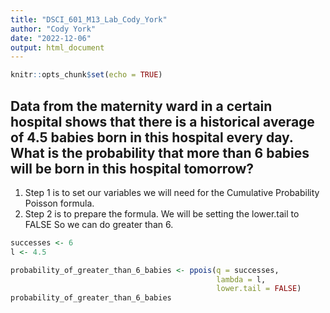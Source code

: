 ```yaml
---
title: "DSCI_601_M13_Lab_Cody_York"
author: "Cody York"
date: "2022-12-06"
output: html_document
---
```


```r
knitr::opts_chunk$set(echo = TRUE)
```

## Data from the maternity ward in a certain hospital shows that there is a historical average of 4.5 babies born in this hospital every day. What is the probability that more than 6 babies will be born in this hospital tomorrow?
  1. Step 1 is to set our variables we will need for the Cumulative Probability        Poisson formula.
  2. Step 2 is to prepare the formula. We will be setting the lower.tail to FALSE       So we can do greater than 6.

```r
successes <- 6
l <- 4.5

probability_of_greater_than_6_babies <- ppois(q = successes,
                                              lambda = l,
                                              lower.tail = FALSE)
probability_of_greater_than_6_babies

```
